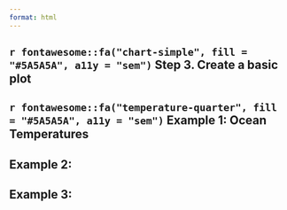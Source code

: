 ```yaml
---
format: html
---
```


## `r fontawesome::fa("chart-simple", fill = "#5A5A5A", a11y = "sem")` Step 3. Create a basic plot

::: panel-tabset

## **`r fontawesome::fa("temperature-quarter", fill = "#5A5A5A", a11y = "sem")` Example 1:** Ocean Temperatures

## **Example 2:**

## **Example 3:**

:::
